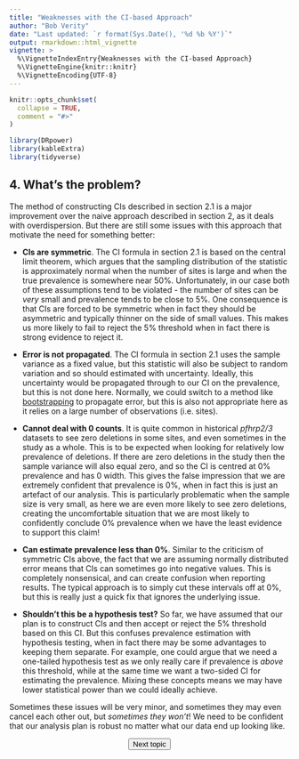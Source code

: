 ```yaml
---
title: "Weaknesses with the CI-based Approach"
author: "Bob Verity"
date: "Last updated: `r format(Sys.Date(), '%d %b %Y')`"
output: rmarkdown::html_vignette
vignette: >
  %\VignetteIndexEntry{Weaknesses with the CI-based Approach}
  %\VignetteEngine{knitr::knitr}
  %\VignetteEncoding{UTF-8}
---
```


```r
knitr::opts_chunk$set(
  collapse = TRUE,
  comment = "#>"
)
```
```r
library(DRpower)
library(kableExtra)
library(tidyverse)
```

## 4. What's the problem?

The method of constructing CIs described in section 2.1 is a major improvement over the naive approach described in section 2, as it deals with overdispersion. But there are still some issues with this approach that motivate the need for something better:

- **CIs are symmetric**. The CI formula in section 2.1 is based on the central limit theorem, which argues that the sampling distribution of the statistic is approximately normal when the number of sites is large and when the true prevalence is somewhere near 50%. Unfortunately, in our case both of these assumptions tend to be violated - the number of sites can be *very* small and prevalence tends to be close to 5%. One consequence is that CIs are forced to be symmetric when in fact they should be asymmetric and typically thinner on the side of small values. This makes us more likely to fail to reject the 5% threshold when in fact there is strong evidence to reject it.

- **Error is not propagated**. The CI formula in section 2.1 uses the sample variance as a fixed value, but this statistic will also be subject to random variation and so should estimated with uncertainty. Ideally, this uncertainty would be propagated through to our CI on the prevalence, but this is not done here. Normally, we could switch to a method like [bootstrapping](https://en.wikipedia.org/wiki/Bootstrapping_(statistics)) to propagate error, but this is also not appropriate here as it relies on a large number of observations (i.e. sites).

- **Cannot deal with 0 counts**. It is quite common in historical *pfhrp2/3* datasets to see zero deletions in some sites, and even sometimes in the study as a whole. This is to be expected when looking for relatively low prevalence of deletions. If there are zero deletions in the study then the sample variance will also equal zero, and so the CI is centred at 0% prevalence and has 0 width. This gives the false impression that we are extremely confident that prevalence is 0%, when in fact this is just an artefact of our analysis. This is particularly problematic when the sample size is very small, as here we are even more likely to see zero deletions, creating the uncomfortable situation that we are most likely to confidently conclude 0% prevalence when we have the least evidence to support this claim!

- **Can estimate prevalence less than 0%**. Similar to the criticism of symmetric CIs above, the fact that we are assuming normally distributed error means that CIs can sometimes go into negative values. This is completely nonsensical, and can create confusion when reporting results. The typical approach is to simply cut these intervals off at 0%, but this is really just a quick fix that ignores the underlying issue.

- **Shouldn't this be a hypothesis test?** So far, we have assumed that our plan is to construct CIs and then accept or reject the 5% threshold based on this CI. But this confuses prevalence estimation with hypothesis testing, when in fact there may be some advantages to keeping them separate. For example, one could argue that we need a one-tailed hypothesis test as we only really care if prevalence is *above* this threshold, while at the same time we want a two-sided CI for estimating the prevalence. Mixing these concepts means we may have lower statistical power than we could ideally achieve.

Sometimes these issues will be very minor, and sometimes they may even cancel each other out, but *sometimes they won't*! We need to be confident that our analysis plan is robust no matter what our data end up looking like.

<p align="center">
<button class="btn btn-primary" onclick="window.location.href='https://mrc-ide.github.io/DRpower/articles/rationale5_bayesian.html';"> Next topic </button>
</p>
